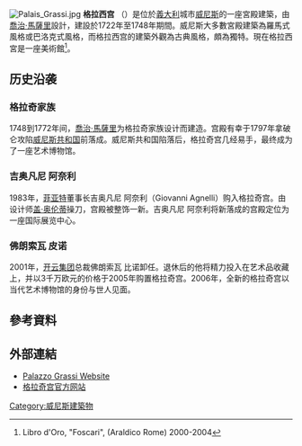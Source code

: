 [[File:Palais_Grassi.jpg|thumb]]
'''格拉西宫''' （{{lang-it|Palazzo Grassi}}）是位於[[義大利|義大利]]城市[[威尼斯|威尼斯]]的一座宮殿建築，由[[喬治·馬薩里|喬治·馬薩里]]設計，建設於1722年至1748年期間。威尼斯大多數宮殿建築為羅馬式風格或巴洛克式風格，而格拉西宫的建築外觀為古典風格，頗為獨特。現在格拉西宮是一座美術館<ref>Libro d'Oro, "Foscari", (Araldico Rome) 2000-2004</ref>。

==历史沿袭==
===格拉奇家族===
1748到1772年间，[[喬治·馬薩里|喬治·馬薩里]]为格拉奇家族设计而建造。宫殿有幸于1797年拿破仑攻陷[[威尼斯共和国|威尼斯共和国]]前落成。威尼斯共和国陷落后，格拉奇宫几经易手，最终成为了一座艺术博物馆。

===吉奥凡尼 阿奈利===
1983年，[[菲亚特|菲亚特]]董事长吉奥凡尼 阿奈利（Giovanni Agnelli）购入格拉奇宫。由设计师[[盖·奥伦蒂|盖·奥伦蒂]]操刀，宫殿被整饰一新。吉奥凡尼 阿奈利将新落成的宫殿定位为一座国际展览中心。

===佛朗索瓦 皮诺===
2001年，[[开云集团|开云集团]]总裁佛朗索瓦 比诺卸任。退休后的他将精力投入在艺术品收藏上，并以3千万欧元的价格于2005年购置格拉奇宫。2006年，全新的格拉奇宫以当代艺术博物馆的身份与世人见面。

==參考資料==
{{reflist}}

== 外部連結 ==
*[http://www.palazzograssi.it Palazzo Grassi Website] {{Wayback|url=http://www.palazzograssi.it/ |date=20140111061043 }}
*[http://www.palazzograssi.it/ 格拉奇宫官方网站] {{Wayback|url=http://www.palazzograssi.it/ |date=20140111061043 }} 

[[Category:威尼斯建築物|Category:威尼斯建築物]]